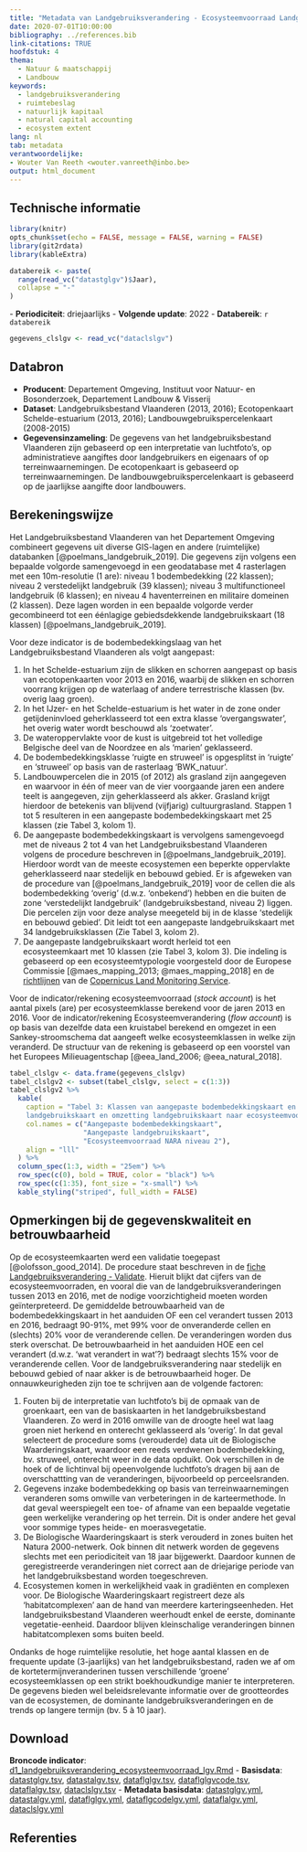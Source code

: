 ```yaml
---
title: "Metadata van Landgebruiksverandering - Ecosysteemvoorraad Landgebruiksbestand Vlaanderen"
date: 2020-07-01T10:00:00
bibliography: ../references.bib
link-citations: TRUE
hoofdstuk: 4
thema:
  - Natuur & maatschappij
  - Landbouw
keywords:
  - landgebruiksverandering
  - ruimtebeslag
  - natuurlijk kapitaal
  - natural capital accounting
  - ecosystem extent
lang: nl
tab: metadata
verantwoordelijke:
- Wouter Van Reeth <wouter.vanreeth@inbo.be>
output: html_document
---
```

## Technische informatie

```r
library(knitr)
opts_chunk$set(echo = FALSE, message = FALSE, warning = FALSE)
library(git2rdata)
library(kableExtra)
```

```r
databereik <- paste(
  range(read_vc("datastglgv")$Jaar),
  collapse = "-"
)
```
\- **Periodiciteit**: driejaarlijks
\- **Volgende update**: 2022
\- **Databereik**: `r databereik`

```r
gegevens_clslgv <- read_vc("dataclslgv")
```


## Databron

- **Producent**: Departement Omgeving, Instituut voor Natuur- en Bosonderzoek, Departement Landbouw & Visserij
- **Dataset**: Landgebruiksbestand Vlaanderen (2013, 2016); Ecotopenkaart Schelde-estuarium (2013, 2016); Landbouwgebruikspercelenkaart (2008-2015)
- **Gegevensinzameling**: De gegevens van het landgebruiksbestand Vlaanderen zijn gebaseerd op een interpretatie van luchtfoto's, op administratieve aangiftes door landgebruikers en eigenaars of op terreinwaarnemingen.
De ecotopenkaart is gebaseerd op terreinwaarnemingen. De landbouwgebruikspercelenkaart is gebaseerd op de jaarlijkse aangifte door landbouwers. 

## Berekeningswijze

Het Landgebruiksbestand Vlaanderen van het Departement Omgeving combineert gegevens uit diverse GIS-lagen en andere (ruimtelijke) databanken [@poelmans_landgebruik_2019].
Die gegevens zijn volgens een bepaalde volgorde samengevoegd in een geodatabase met 4 rasterlagen met een 10m-resolutie (1 are): niveau 1 bodembedekking (22 klassen); niveau 2 verstedelijkt landgebruik (39 klassen); niveau 3 multifunctioneel landgebruik (6 klassen); en niveau 4 haventerreinen en militaire domeinen (2 klassen).
Deze lagen worden in een bepaalde volgorde verder gecombineerd tot een éénlagige gebiedsdekkende landgebruikskaart (18 klassen) [@poelmans_landgebruik_2019].

Voor deze indicator is de bodembedekkingslaag van het Landgebruiksbestand Vlaanderen als volgt aangepast:

1. In het Schelde-estuarium zijn de slikken en schorren aangepast op basis van ecotopenkaarten voor 2013 en 2016, waarbij de slikken en schorren voorrang krijgen op de waterlaag of andere terrestrische klassen (bv. overig laag groen).
2. In het IJzer- en het Schelde-estuarium is het water in de zone onder getijdeninvloed geherklasseerd tot een extra klasse 'overgangswater', het overig water wordt beschouwd als 'zoetwater'.
3. De wateroppervlakte voor de kust is uitgebreid tot het volledige Belgische deel van de Noordzee en als 'marien' geklasseerd.
4. De bodembedekkingsklasse 'ruigte en struweel' is opgesplitst in 'ruigte' en 'struweel' op basis van de rasterlaag 'BWK_natuur'.
5. Landbouwpercelen die in 2015 (of 2012) als grasland zijn aangegeven en waarvoor in één of meer van de vier voorgaande jaren een andere teelt is aangegeven, zijn geherklasseerd als akker. Grasland krijgt hierdoor de betekenis van blijvend (vijfjarig) cultuurgrasland.
Stappen 1 tot 5 resulteren in een aangepaste bodembedekkingskaart met 25 klassen (zie Tabel 3, kolom 1).
6. De aangepaste bodembedekkingskaart is vervolgens samengevoegd met de niveaus 2 tot 4 van het Landgebruiksbestand Vlaanderen volgens de procedure beschreven in [@poelmans_landgebruik_2019]. 
Hierdoor wordt van de meeste ecosystemen een beperkte oppervlakte geherklasseerd naar stedelijk en bebouwd gebied.
Er is afgeweken van de procedure van [@poelmans_landgebruik_2019] voor de cellen die als bodembedekking 'overig' (d.w.z. 'onbekend') hebben en die buiten de zone 'verstedelijkt landgebruik' (landgebruiksbestand, niveau 2) liggen. Die percelen zijn voor deze analyse meegeteld bij in de klasse 'stedelijk en bebouwd gebied'.
Dit leidt tot een aangepaste landgebruikskaart met 34 landgebruiksklassen (Zie Tabel 3, kolom 2).
7. De aangepaste landgebruikskaart wordt herleid tot een ecosysteemkaart met 10 klassen (zie Tabel 3, kolom 3).
Die indeling is gebaseerd op een ecosysteemtypologie voorgesteld door de Europese Commissie [@maes_mapping_2013; @maes_mapping_2018] en de [richtlijnen](https://land.copernicus.eu/user-corner/technical-library/corine-land-cover-nomenclature-guidelines/html) van de [Copernicus Land Monitoring Service](https://land.copernicus.eu/pan-european/corine-land-cover).

Voor de indicator/rekening ecosysteemvoorraad (*stock account*) is het aantal pixels (are) per ecosysteemklasse berekend voor de jaren 2013 en 2016.
Voor de indicator/rekening Ecosysteemverandering (*flow account*) is op basis van dezelfde data een kruistabel berekend en omgezet in een Sankey-stroomschema dat aangeeft welke ecosysteemklassen in welke zijn veranderd. 
De structuur van de rekening is gebaseerd op een voorstel van het Europees Milieuagentschap [@eea_land_2006; @eea_natural_2018].

```r
tabel_clslgv <- data.frame(gegevens_clslgv)
tabel_clslgv2 <- subset(tabel_clslgv, select = c(1:3))
tabel_clslgv2 %>%
  kable(
    caption = "Tabel 3: Klassen van aangepaste bodembedekkingskaart en
    landgebruikskaart en omzetting landgebruikskaart naar ecosysteemvoorraad.",
    col.names = c("Aangepaste bodembedekkingskaart",
                  "Aangepaste landgebruikskaart",
                  "Ecosysteemvoorraad NARA niveau 2"),
    align = "lll"
  ) %>%
  column_spec(1:3, width = "25em") %>%
  row_spec(c(0), bold = TRUE, color = "black") %>%
  row_spec(c(1:35), font_size = "x-small") %>%
  kable_styling("striped", full_width = FALSE)
```

## Opmerkingen bij de gegevenskwaliteit en betrouwbaarheid

Op de ecosysteemkaarten werd een validatie toegepast [@olofsson_good_2014].
De procedure staat beschreven in de [fiche Landgebruiksverandering -  Validate](https://www.vlaanderen.be/inbo/natuurrapport-2020/landgebruiksverandering-validatie).
Hieruit blijkt dat cijfers van de ecosysteemvoorraden, en vooral die van de landgebruiksveranderingen tussen 2013 en 2016, met de nodige voorzichtigheid moeten worden geïnterpreteerd.
De gemiddelde betrouwbaarheid van de bodembedekkingskaart in het aanduiden OF een cel verandert tussen 2013 en 2016, bedraagt 90-91%, met 99% voor de onveranderde cellen en (slechts) 20% voor de veranderende cellen. 
De veranderingen worden dus sterk overschat.
De betrouwbaarheid in het aanduiden HOE een cel verandert (d.w.z. 'wat verandert in wat'?) bedraagt slechts 15% voor de veranderende cellen.
Voor de landgebruiksverandering naar stedelijk en bebouwd gebied of naar akker is de betrouwbaarheid hoger.
De onnauwkeurigheden zijn toe te schrijven aan de volgende factoren:

1. Fouten bij de interpretatie van luchtfoto's bij de opmaak van de groenkaart, een van de basiskaarten in het landgebruiksbestand Vlaanderen.
Zo werd in 2016 omwille van de droogte heel wat laag groen niet herkend en onterecht geklasseerd als 'overig'.
In dat geval selecteert de procedure soms (verouderde) data uit de Biologische Waarderingskaart, waardoor een reeds verdwenen bodembedekking, bv. struweel, onterecht weer in de data opduikt.
Ook verschillen in de hoek of de lichtinval bij opeenvolgende luchtfoto's dragen bij aan de overschattting van de veranderingen, bijvoorbeeld op perceelsranden. 
2. Gegevens inzake bodembedekking op basis van terreinwaarnemingen veranderen soms omwille van verbeteringen in de karteermethode.
In dat geval weerspiegelt een toe- of afname van een bepaalde vegetatie geen werkelijke verandering op het terrein.
Dit is onder andere het geval voor sommige types heide- en moerasvegetatie.
3. De Biologische Waarderingskaart is sterk verouderd in zones buiten het Natura 2000-netwerk.
Ook binnen dit netwerk worden de gegevens slechts met een periodiciteit van 18 jaar bijgewerkt. 
Daardoor kunnen de geregistreerde veranderingen niet correct aan de driejarige periode van het landgebruiksbestand worden toegeschreven.
4. Ecosystemen komen in werkelijkheid vaak in gradiënten en complexen voor. 
De Biologische Waarderingskaart registreert deze als 'habitatcomplexen' aan de hand van meerdere karteringseenheden.
Het landgebruiksbestand Vlaanderen weerhoudt enkel de eerste, dominante vegetatie-eenheid. 
Daardoor blijven kleinschalige veranderingen binnen habitatcomplexen soms buiten beeld.

Ondanks de hoge ruimtelijke resolutie, het hoge aantal klassen en de frequente update (3-jaarlijks) van het landgebruiksbestand, raden we af om de kortetermijnveranderinen  tussen verschillende 'groene' ecosysteemklassen op een strikt boekhoudkundige manier te interpreteren.
De gegevens bieden wel beleidsrelevante informatie over de grootteordes van de ecosystemen, de dominante landgebruiksveranderingen en de trends op langere termijn (bv. 5 à 10 jaar).

## Download

**Broncode indicator**: [d1_landgebruiksverandering_ecosysteemvoorraad_lgv.Rmd](../d1_landgebruiksverandering_ecosysteemvoorraad_lgv/d1_landgebruiksverandering_ecosysteemvoorraad_lgv.Rmd)
- **Basisdata**: [datastglgv.tsv](../d1_landgebruiksverandering_ecosysteemvoorraad_lgv/datastglgv.tsv), [datastalgv.tsv](../d1_landgebruiksverandering_ecosysteemvoorraad_lgv/datastalgv.tsv), [dataflglgv.tsv](../d1_landgebruiksverandering_ecosysteemvoorraad_lgv/dataflglgv.tsv), [dataflglgvcode.tsv](../d1_landgebruiksverandering_ecosysteemvoorraad_lgv/dataflglgvcode.tsv), [dataflalgv.tsv](../d1_landgebruiksverandering_ecosysteemvoorraad_lgv/dataflalgv.tsv), [dataclslgv.tsv](../d1_landgebruiksverandering_ecosysteemvoorraad_lgv/dataclslgv.tsv)
- **Metadata basisdata**: [datastglgv.yml](../d1_landgebruiksverandering_ecosysteemvoorraad_lgv/datastglgv.yml), [datastalgv.yml](../d1_landgebruiksverandering_ecosysteemvoorraad_lgv/datastalgv.yml), [dataflglgv.yml](../d1_landgebruiksverandering_ecosysteemvoorraad_lgv/dataflglgv.yml), [dataflgcodelgv.yml](../d1_landgebruiksverandering_ecosysteemvoorraad_lgv/dataflglgvcode.yml), [dataflalgv.yml](../d1_landgebruiksverandering_ecosysteemvoorraad_lgv/dataflalgv.yml), [dataclslgv.yml](../d1_landgebruiksverandering_ecosysteemvoorraad_lgv/dataclslgv.yml)

## Referenties
